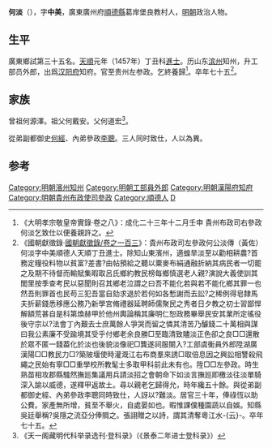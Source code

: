 {{明清人物信息框
| 姓名 = 何淡
| 原名 =
| 圖片名稱 = 
| 圖片大小 = 220px
| 圖片說明 = 
| 最高職務 = 貴州按察司左參政
| 國家 = 大明
| 爵位 =
| 籍貫 = [[廣東|廣東]][[廣州府|廣州府]][[順德縣|順德縣]]民籍
| 族裔 = 
| 字號 = 字中美
| 室名 = 
| 諡號 = 
| 出生日期 = 永樂二十二年（1424年）
| 出生地點 = 
| 逝世日期 = 弘治十一年（1498年）
| 逝世地點 = 
| 墓葬 =
| 配偶 =
| 親屬 = 從弟 [[何經|何經]]、內弟 [[李聰_(成化進士)|李聰]]
| 出身 = 
*天順元年丁丑科同進士出身
| 經歷 = 
| 著作 =
}}
'''何淡'''（{{bd|1424年||1498年||He}}），字'''中美'''，廣東廣州府[[順德縣|順德縣]]葛岸堡良教村人，[[明朝|明朝]]政治人物。

==生平==
廣東鄉試第三十五名。[[天顺_(明朝)|天順]]元年（1457年）丁丑科[[進士|進士]]。历山东[[滨州|滨州]]知州，升工部员外郎，出爲[[汉阳府|汉阳府]]知府。官至贵州左参政。乞終養歸<ref>《大明孝宗敬皇帝實錄·卷之八》：成化二十三年十二月壬申 貴州布政司右參政何淡乞致仕以便養親許之。</ref>。卒年七十五<ref>《國朝獻徵錄·[[s:國朝獻徵錄|國朝獻徵錄/卷之一百三]]》：貴州布政司左參政何公淡傳（黃佐）何淡字中美順德人天順丁丑進士。除知山東濱州，適蝗旱淡至以勸相耕農?首務定糧役料物以貧富?差書?由帖預給之聽以粟麥布絹通融折納其病民者一切罷之及期不待督而輸賦集暇取呂氏鄉約教民榜每鄉慎選老人親?演說大義使訓其閭里按季查考民以惡聞則召其鄉老泣謂之曰吾不能化若與若不能化鄉其罪一也然吾則罪首也民苟三犯吾當自劾求退於若何如各慙謝而去訟?之稀例得皂隸馬夫折薪錢悉移應公務乃新學宮脩禮器延聘師儒聚民之秀者日夕教之初士習鄙悍解額荒甚自是科第煥赫甲於他州輿論稱其廉明仁恕政務畢舉民安其業所定徭役後守宗以?法會丁內艱去士庶萬餘人爭哭而留之憐其清苦乃醵錢二十萬相與謀曰我公素廉不受踰境其受乎付鄉老余良勝□至臨清致贐淡正色卻之良□□還散於眾不匿一錢葢化於淡也後貌淡像祀□龔遂祠服闋入?工部虞衡員外郎陞湖廣漢陽□□教民力□?築陂堰使時灌溉江右布商羣來誘□取倍息因之興訟相讐殺飛繩之民始有寧□□重學校所教髦士多取甲科前此未有也。陞□□左參政。時生熟苗相攻郡縣騷然撫廵集議用兵請淡招之會朝命下如淡言撫廵即檄淡往淡單騎深入諭以威德，遂釋甲返故土。尋以親老乞歸得允，時年纔五十餘。與從弟副都御史經、內弟參政李聰同時致仕，人訝以?難淡。居官三十年，俸祿恆以助公費。家產無所增，貧至不舉火，自處晏如也。暇惟課僕種園蔬以自娛。知縣吳廷舉稱?吳隱之流亞分俸賙之。張詡贈之以詩，謂其清奪粵江水-{云}-。卒年七十五。</ref>。

==家族==
曾祖何源澤。祖父何戴安。父何道宏<ref>《天一阁藏明代科举录选刊·登科录》（《景泰二年进士登科录》）</ref>。

從弟副都御史[[何經|何經]]、內弟參政[[李聰_(成化進士)|李聰]]。三人同时致仕，人以為異。

==参考==
{{reflist}}
{{明朝人物小作品}}
{{天順元年丁丑科殿試金榜}}
{{DEFAULTSORT:He何}}

[[Category:明朝濱州知州|Category:明朝濱州知州]]
[[Category:明朝工部員外郎|Category:明朝工部員外郎]]
[[Category:明朝漢陽府知府|Category:明朝漢陽府知府]]
[[Category:明朝貴州布政使司參政|Category:明朝貴州布政使司參政]]
[[Category:順德人|Category:順德人]]
[[Category:何姓|D]]